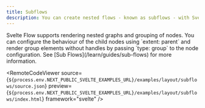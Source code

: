 ```yaml
---
title: Subflows
description: You can create nested flows - known as subflows - with Svelte Flow. Here you can see how to implement them.
---
```



<ExampleLayout>
Svelte Flow supports rendering nested graphs and grouping of nodes. You can configure the behaviour of the child nodes using `extent: parent` and render group elements without handles by passing `type: group` to the node configuration. See [Sub Flows](/learn/guides/sub-flows) for more information.

<RemoteCodeViewer
  source={`${process.env.NEXT_PUBLIC_SVELTE_EXAMPLES_URL}/examples/layout/subflows/source.json`}
  preview={`${process.env.NEXT_PUBLIC_SVELTE_EXAMPLES_URL}/examples/layout/subflows/index.html`}
  framework="svelte"
/>

</ExampleLayout>
